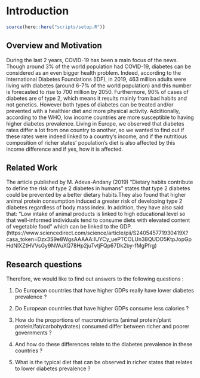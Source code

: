 # Introduction

```r
source(here::here("scripts/setup.R"))
```

## Overview and Motivation

During the last 2 years, COVID-19 has been a main focus of the news. Though around 3% of the world population had COVID-19, diabetes can be considered as an even bigger health problem. Indeed, according to the International Diabetes Foundations (IDF), in 2019, 463 million adults were living with diabetes (around 6-7% of the world population) and this number is forecasted to rise to 700 million by 2050. Furthermore, 90% of cases of diabetes are of type 2, which means it results mainly from bad habits and not genetics. However both types of diabetes can be treated and/or prevented with a healthier diet and more physical activity. Additionally, according to the WHO, low income countries are more susceptible to having higher diabetes prevalence. Living in Europe, we observed that diabetes rates differ a lot from one country to another, so we wanted to find out if these rates were indeed linked to a country’s income, and if the nutritious composition of richer states’ population’s diet is also affected by this income difference and if yes, how it is affected. 

## Related Work

The article published by M. Adeva-Andany (2019) “Dietary habits contribute to define the risk of type 2 diabetes in humans” states that type 2 diabetes could be prevented by a better  dietary habits.They also found that higher animal protein consumption induced a greater risk of developing type 2 diabetes regardless of body mass index. In addition, they have also said that: "Low intake of animal products is linked to high educational level so that well-informed individuals tend to consume diets with elevated content of vegetable food" which can be linked to the GDP. (https://www.sciencedirect.com/science/article/pii/S240545771930419X?casa_token=Dzx3S9e8WgsAAAAA:IUYCy_uePTCOLUn38QUDO5KtpJopGpHdNIXZtHVVsGy9NWuXQ78Hp2juTvtjFQp67Dk2by-fMgPfrg) 
  

## Research questions

Therefore, we would like to find out answers to the following questions :

  1. Do European countries that have higher GDPs really have lower diabetes prevalence ?

  2. Do European countries that have higher GDPs consume less calories ?

  3. How do the proportions of macronutrients (animal protein/plant protein/fat/carbohydrates) consumed differ between richer and poorer governments ?

  4. And how do these differences relate to the diabetes prevalence in these countries ?

  5. What is the typical diet that can be observed in richer states that relates to lower diabetes prevalence ?
